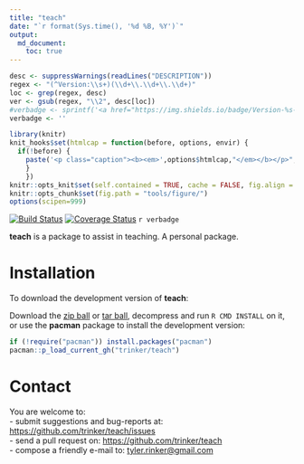 ```yaml
---
title: "teach"
date: "`r format(Sys.time(), '%d %B, %Y')`"
output:
  md_document:
    toc: true      
---
```


```r
desc <- suppressWarnings(readLines("DESCRIPTION"))
regex <- "(^Version:\\s+)(\\d+\\.\\d+\\.\\d+)"
loc <- grep(regex, desc)
ver <- gsub(regex, "\\2", desc[loc])
#verbadge <- sprintf('<a href="https://img.shields.io/badge/Version-%s-orange.svg"><img src="https://img.shields.io/badge/Version-%s-orange.svg" alt="Version"/></a></p>', ver, ver)
verbadge <- ''
````

```r
library(knitr)
knit_hooks$set(htmlcap = function(before, options, envir) {
  if(!before) {
    paste('<p class="caption"><b><em>',options$htmlcap,"</em></b></p>",sep="")
    }
    })
knitr::opts_knit$set(self.contained = TRUE, cache = FALSE, fig.align = 'center')
knitr::opts_chunk$set(fig.path = "tools/figure/")
options(scipen=999)
```


[![Build Status](https://travis-ci.org/trinker/teach.svg?branch=master)](https://travis-ci.org/trinker/teach)
[![Coverage Status](https://coveralls.io/repos/trinker/teach/badge.svg?branch=master)](https://coveralls.io/r/trinker/teach?branch=master)
`r verbadge`

**teach** is a package to assist in teaching.  A personal package.

# Installation

To download the development version of **teach**:

Download the [zip ball](https://github.com/trinker/teach/zipball/master) or [tar ball](https://github.com/trinker/teach/tarball/master), decompress and run `R CMD INSTALL` on it, or use the **pacman** package to install the development version:

```r
if (!require("pacman")) install.packages("pacman")
pacman::p_load_current_gh("trinker/teach")
```

# Contact

You are welcome to:    
- submit suggestions and bug-reports at: <https://github.com/trinker/teach/issues>    
- send a pull request on: <https://github.com/trinker/teach>    
- compose a friendly e-mail to: <tyler.rinker@gmail.com>    
